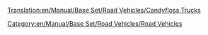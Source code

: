 [[Translation:en/Manual/Base Set/Road Vehicles/Candyfloss Trucks]]

{{en/RoadVehicle|name     = MightyMover Candyfloss Truck
  |img      = en/Manual/Base Set/Road Vehicles/CandyflossTruck.png
  |price    = £4,797 ($9,594)
  |speed    = 30 mph (48 km/h)
  |annual   = £421 ($842)
  |designed = 1935
  |life     = 15
  |capacity = 17 tonnes of [[en/Manual/Base Set/Cargos/Candyfloss]]
}}
{{en/RoadVehicle|name     = Powernaught Candyfloss Truck
  |img      = en/Manual/Base Set/Road Vehicles/CandyflossTruck.png
  |price    = £6,027 ($12,054)
  |speed    = 55 mph (88 km/h)
  |annual   = £787 ($1,574)
  |designed = 1976
  |life     = 15
  |capacity = 19 tonnes of [[en/Manual/Base Set/Cargos/Candyfloss]]
}}
{{en/RoadVehicle|name     = Wizzowow Candyfloss Truck
  |img      = en/Manual/Base Set/Road Vehicles/CandyflossTruck.png
  |price    = £6,437 ($12,874)
  |speed    = 70 mph (112 km/h)
  |annual   = £1,125 ($2,250)
  |designed = 2013
  |life     = 15
  |capacity = 22 tonnes of [[en/Manual/Base Set/Cargos/Candyfloss]]
}}
[[Category:en/Manual/Base Set/Road Vehicles/Road Vehicles]]